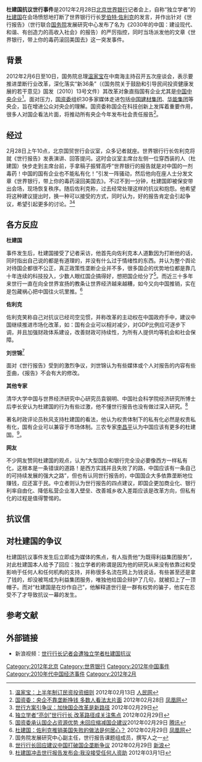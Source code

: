 {{Infobox Historical Event
|Event_Name     = 杜建国抗议世行事件
|Image_Name     = 
|Image_Caption  = 
|AKA            = 
|Participants   =  杜建国
|Location       =  [[北京市|北京市]]国贸世行会议室
|Date           =  2012年2月28日上午
|Result         =  杜建国被保安请出会场
|Effect         =  凸显了对[[中华人民共和国政府|中国政府]]深化市场化改革的争议
|URL            = 
}}
'''杜建国抗议世行事件'''是2012年2月28日[[北京|北京]][[世界银行集团|世界银行]]记者会上，自称“独立学者”的[[杜建国|杜建国]]在会场愤怒地打断了世界银行行长[[罗伯特·佐利克|罗伯特·佐利克]]的发言，并作出针对《世行报告》（世行联合[[中华人民共和国国务院|国务院]]发展研究中心发布了名为《2030年的中国：建设现代、和谐、有创造力的高收入社会》的报告）的严厉指控，同时当场派发他的文章《世界银行，带上你的毒药滚回美国去》这一突发事件。

== 背景 ==
2012年2月6日至10日，国务院总理[[温家宝|温家宝]]在中南海主持召开五次座谈会，表示要推进垄断行业改革，深化落实“新36条”（《国务院关于鼓励和引导民间投资健康发展的若干意见》国发〔2010〕13号文件）其改革对象直指国有企业尤其是[[中国中央企业|中国中央企业]]<ref>[http://politics.people.com.cn/GB/1024/17091701.html 温家宝：上半年制订民资投资细则] {{Wayback|url=http://politics.people.com.cn/GB/1024/17091701.html |date=20160304081826 }}2012年02月13日 [[人民网|人民网]]</ref>。面对压力，[[国资委|国资委]]组织30多家媒体走进包括[[中国建材集团|中国建材集团]]、[[华能集团|华能集团]]等央企，旨在增进公众对央企的理解。国资委称国企在科技创新上发挥着重要作用，很多人对国企看法片面，将推动所有央企今年发布社会责任报告<ref>[http://finance.ifeng.com/news/corporate/20120228/5671030.shtml?_sns 国资委：央企不靠垄断挣钱 多数人看法太片面] {{Wayback|url=http://finance.ifeng.com/news/corporate/20120228/5671030.shtml?_sns |date=20120622004201 }}2012年02月28日 [[凤凰网|凤凰网]]</ref>。

== 经过 ==
2月28日上午10点，北京国贸世行会议室，众多记者就座。世界银行行长佐利克将就《世行报告》发表演讲、回答提问。这时会议室主席台左侧一位穿西装的人（杜建国）快步走到主席台前，手拿稿子振臂高呼“世界银行的报告就是对中国的一剂毒药！中国的国有企业也不能私有化！”引发一阵骚动，然后他向在座人士分发文章《世界银行，带上你的毒药滚回美国去》。不过不到一分钟，杜建国即被保安带出会场，现场恢复秩序。随后佐利克称，过去经常处理这样的抗议和抱怨。他希望将这种建议提出时，换一种可以接受的方式，同时认为，好的报告肯定会引起争议，希望引起更多的讨论。<ref>[http://business.sohu.com/20120229/n336203699.shtml 世行方案引争议：加快国企改革是新路径] {{Wayback|url=http://business.sohu.com/20120229/n336203699.shtml |date=20160305015030 }}2012年02月29日</ref><ref>[http://news.hexun.com/2012-02-29/138768247.html 独立学者“亮剑”世行行长 改革路径成关注焦点] {{Wayback|url=http://news.hexun.com/2012-02-29/138768247.html |date=20160304135102 }}2012年02月29日</ref>

== 各方反应 ==
'''杜建国'''

事件发生后，杜建国接受了记者采访，他首先向佐利克本人道歉因为打断他的话，同时指出自己说的都是有道理的，并没有什么过于情绪性的东西。并认为整个舆论对待国企都很不公正，真正政策性垄断企业并不多，很多国企的优势地位都是靠几十年连续的科技投入，少数人眼红国企搞得好，想把国企给分了<ref>[http://news.qq.com/a/20120229/000136.htm 国资委承认国企占资源优势 未回应缩减国企建议]2012年02月29日 [[腾讯|腾讯]]</ref>。而近三十多年来世行一直在向全世界宣扬的教条让世界经济越来越糟，如今又向中国推销，实在是包藏祸心把中国往火坑里推。<ref>[http://finance.ifeng.com/news/hqcj/20120229/5678946.shtml 杜建国：佐利克推销美国失败的做法是何居心？] {{Wayback|url=http://finance.ifeng.com/news/hqcj/20120229/5678946.shtml |date=20160304114117 }}2012年02月29日 [[凤凰网|凤凰网]]</ref>

'''佐利克'''

佐利克笑称自己对抗议已经司空见惯，并称改革的主动权在中国政府手中，建议中国继续推进市场化改革，如：国有企业可以相对减少，对GDP比例应可逐步下调，并且加强财政体系建设，改善财政可持续性，为所有人提供均等机会和社会保障。

'''刘世锦'''<ref>国务院发展研究中心副主任，世行报告课题组成员，撰写人之一</ref>

面对《世行报告》受到的激烈争议，刘世锦认为有些媒体或个人对报告的内容有些歪曲，《报告》不会有大的修改。

'''其他专家'''

清华大学中国与世界经济研究中心研究员袁钢明、中国社会科学院经济研究所博士后李长安认为杜建国的行为有些过激，他不懂世行报告也没有做过深入研究。<ref>[http://news.sina.com.cn/o/2012-02-29/054024030207.shtml 世行行长回应建议中国打破国企垄断争议] {{Wayback|url=http://news.sina.com.cn/o/2012-02-29/054024030207.shtml |date=20160304111915 }} 2012年02月29日 [[新浪|新浪]]</ref>

著名时政评论员秋风支持杜建国的看法，他认为权贵体制下的私有化必然是权贵私有化，国有企业可以兼容于市场体制。三农专家[[李昌平|李昌平]]认为中国应该有更多的杜建国。<ref name="multiple">[http://finance.people.com.cn/GB/70846/17261991.html 杜建国冲击世行报告发布会:我没接受任何人资助] {{Wayback|url=http://finance.people.com.cn/GB/70846/17261991.html |date=20160304085336 }}2012年03月1日</ref>。

'''网友'''

不少网友赞同杜建国的观点，认为“大型国企和银行完全没必要像西方一样私有化，这根本是一条错误的道路！是西方实践并且失败了的路，中国应该有一条自己的可持续发展的强大之路”，但也有认同世行报告的，中国国企大多依靠垄断地位赚钱，应还富于民。中立者则认为世行报告的四点建议，即国企更加商业化、银行利率自由化、降低私营企业准入壁垒、改善城乡收入差距应该是改革方向，但私有化的过程是值得警惕的。

== 抗议信 ==
{{Cquote|（世行报告给中国开出的）第二个药方是将国有企业私有化。中国的国有企业现在运转得很好，主要靠的是自身的努力和竞争优势，而不是政府的优惠和垄断地位，同时，中国国有企业员工的待遇也要稍好于私有企业。因此，没有理由将国有企业私有化。国有企业私有化，一方面将打断中国整体经济迅速壮大的势头，一方面将让少数人一夜暴富，把原本属于全体人民的财产据为己有，同时还将导致大量工人失业下岗……中国国有企业的改革方向绝不是私有化，而只能是加强监管，让利润在最大程度上惠及全民，同时提高基层员工的收入，缩小企业内部的收入差距。 

　　报告开出的第三个药方是降低私营企业的准入壁垒，同时要求国有企业上缴更多的税金和利润，以减少私有企业在社会支出方面的负担。这纯粹是在刻意挑拨国有企业和私有企业之间的矛盾。中国经济的绝大多数领域，并不存在所谓的“壁垒”，私有企业也并不敌视国有企业。有些领域国有企业占据优势，那纯粹是因为国有企业表现优异，而不是不许私有企业进入。像航空领域和高速列车领域，私人企业表现平平，那主要是它们缺乏技术积累的缘故。中国的私有企业长期以来就享有事实上的税收优惠，这一点对比一下国有企业与私有企业各自缴纳的税收金额，就可以一清二楚。偏袒私企、减免税收，一方面会破坏市场平等竞争的原则，危害企业创新精神，另一方面会像美国那样造成两极分化。世界银行这是在让中国重蹈美国的覆辙。 

　　世界银行以及佐利克，你们把在西方和其他发展中国家已经试验失败的毒药拿来中国推销，你们这是诚心在破坏中国的经济，是企图假借深化改革的名义让少数中国人和华尔街来掠夺中国人民。投毒者和骗子们，滚回美国去！|《世界银行，带上你的毒药滚回美国去》（节选部分）}}

== 对杜建国的争议 ==
杜建国抗议事件发生后立即成为媒体的焦点，有人指责他“为既得利益集团服务”，对此杜建国本人给予了回应：独立学者的称谓是因为他的研究从来没有依靠过和受影响于任何人和任何机构的支持，并称很多名流在网上为钱说话，有些甚至还是拿了钱的，却没被骂成为利益集团服务，唯独他给国企辩护了几句，就被扣上了一顶帽子。而对“杜建国是在炒作自己”，他解释道世行是一群有权势的骗子，他实在忍受不了才导致抗议一幕的发生。{{r|multiple}}
== 参考文献 ==
<references/>

==外部链接==
* 新浪视频：[http://video.sina.com.cn/p/finance/20120228/171461679073.html 世行行长记者会遭独立学者杜建国抗议] {{Wayback|url=http://video.sina.com.cn/p/finance/20120228/171461679073.html |date=20120306231645 }}

{{DEFAULTSORT:D杜}}
[[Category:2012年北京|Category:2012年北京]]
[[Category:世界银行|Category:世界银行]]
[[Category:2012年中国事件|Category:2012年中国事件]]
[[Category:2010年代中国经济事件|Category:2010年代中国经济事件]]
[[Category:2012年2月|Category:2012年2月]]